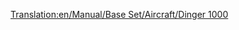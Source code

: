 [[Translation:en/Manual/Base Set/Aircraft/Dinger 1000]]

{{it/Manuale/Set base/Aeromobili/StatAeroplani|Name=Dinger 1000
|Image=[[File:en/Manual/Base Set/Aircraft/Dinger1000.png|Dinger 1000]]
|Costo=328.124
|Velocità=2.329
|Annuale=14.118
|Progettato=2010
|Vita=20
|Tipo=Grande
|Capacità=130 passeggeri e 45 sacchi postali
|Riadattabile= 
*175 sacchi postali
*88 casse di beni
*44 tonnellate di cibo, borse di valori o sacchi di oro/diamanti 
|Descrizione=Futuristico e immaginario. Apparentemente scaturito dal Dinger/Fokker. Capacità superiore al Concorde, ma non di molto. L'aereo più veloce e costoso. Per le rotte ad alto volume il collo di bottiglia è all'aeroporto, che a lungo termine favorisce la maggiore capacità del [[it/Manuale/Set base/Aeromobili/Dinger 200]].
|Real-life=Velivolo immaginario, nessuna corrispondenza con la realtà.
}}





  

        

             

       